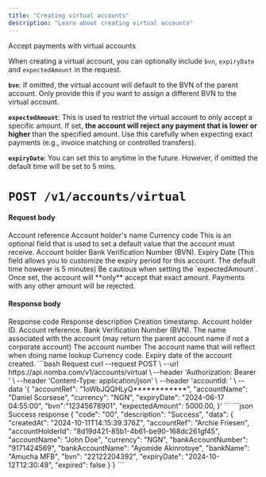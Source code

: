 ```yaml
---
title: "Creating virtual accounts"
description: "Learn about creating virtual accounts"
---
```


<CardGroup cols={2}>
  <Card
    title="Create a virtual account"
    icon="cart-shopping"
    href="/nomba-api-reference/virtual-accounts/create-virtual-account"
  >
    Accept payments with virtual accounts
  </Card>
</CardGroup>

<Note>

When creating a virtual account, you can optionally include `bvn`, `expiryDate` and `expectedAmount` in the request. <br/>

**`bvn`**: If omitted, the virtual account will default to the BVN of the parent account. Only provide this if you want to assign a different BVN to the virtual account.
  
**`expectedAmount`**: This is used to restrict the virtual account to only accept a specific amount. If set, **the account will reject any payment that is lower or higher** than the specified amount. Use this carefully when expecting exact payments (e.g., invoice matching or controlled transfers).

**`expiryDate`**: You can set this to anytime in the future. However, if omitted the default time will be set to 5 mins.

</Note>

# `POST /v1/accounts/virtual`

#### Request body

<ParamField body="accountRef" type="string" required>
  Account reference
</ParamField>

<ParamField body="accountName" type="string" required>
  Account holder's name
</ParamField>

<ParamField body="currency" type="string" required>
  Currency code
</ParamField>

<ParamField body="expectedAmount" type="number">
  This is an optional field that is used to set a default value that the account must receive.
</ParamField>

<ParamField body="bvn" type="string">
  Account holder Bank Verification Number (BVN).
</ParamField>

<ParamField body="expiryDate" type="string" optional>
  Expiry Date (This field allows you to customize the expiry period for this
  account. The default time however is 5 minutes)
</ParamField>

<Warning>
  Be cautious when setting the `expectedAmount`. Once set, the account will **only** accept that exact amount. Payments with any other amount will be rejected.
</Warning>

#### Response body

<ResponseField name="code" type="string" required>
  Response code
</ResponseField>

<ResponseField name="description" type="string" required>
  Response description
</ResponseField>

<ResponseField name="data" type="object">
  <Expandable title="object" defaultOpen="true">
    <ResponseField name="createdAt" type="string" required>
      Creation timestamp.
    </ResponseField>
    <ResponseField name="accountHolderId" type="string" required>
      Account holder ID.
    </ResponseField>
    <ResponseField name="accountRef" type="string" required>
      Account reference.
    </ResponseField>
    <ResponseField name="bvn" type="string" required>
      Bank Verification Number (BVN).
    </ResponseField>
    <ResponseField name="accountName" type="string" required>
      The name associated with the account (may return the parent account name if not a corporate account)
    </ResponseField>
    <ResponseField name="bankAccountNumber" type="string" required>
      The account number
    </ResponseField>
     <ResponseField name="bankAccountName" type="string" required>
      The account name that will reflect when doing name lookup
    </ResponseField>
     <ResponseField name="currency" type="string" required>
      Currency code.
    </ResponseField>
    <ResponseField name="expiryDate" type="string" optional>
      Expiry date of the account created.
    </ResponseField>
  </Expandable>
</ResponseField>

<RequestExample>
```bash Request
curl --request POST \
  --url https://api.nomba.com/v1/accounts/virtual \
  --header 'Authorization: Bearer <token>' \
  --header 'Content-Type: application/json' \
  --header 'accountId: <parent accountId>' \
  --data '{
    "accountRef": "1oWbJQQHLyQ************",
    "accountName": "Daniel Scorsese",
    "currency": "NGN",
    "expiryDate": "2024-06-17 04:55:00",
    "bvn":"12345678901",
    "expectedAmount": 5000.00,
  }'
```
</RequestExample>

<ResponseExample>
```json Success response
{
  "code": "00",
  "description": "Success",
  "data": {
    "createdAt": "2024-10-11T14:15:39.376Z",
    "accountRef": "Archie Friesen",
    "accountHolderId": "8d19d421-85b1-4b61-be90-168dc261gf45",
    "accountName": "John Doe",
    "currency": "NGN",
    "bankAccountNumber": "9171424569",
    "bankAccountName": "Ayomide Akinrotoye",
    "bankName": "Amucha MFB",
    "bvn": "22122204392",
    "expiryDate": "2024-10-12T12:30:49",
    "expired": false
  }
}
```
</ResponseExample>
